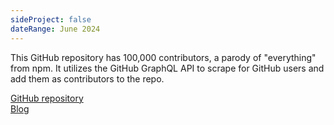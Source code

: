 ```yaml
---
sideProject: false
dateRange: June 2024
---
```


This GitHub repository has 100,000 contributors, a parody of "everything" from npm. It utilizes the GitHub GraphQL API to scrape for GitHub users and add them as contributors to the repo.

[GitHub repository](https://github.com/ArhanChaudhary/everyone) \
[Blog](/blog/my-github-repository-has-100000-contributors/)
